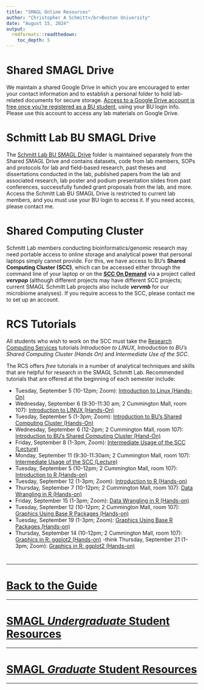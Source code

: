 ```yaml
---
title: "SMAGL Online Resources"
author: "Christopher A Schmitt</br>Boston University"
date: "August 15, 2024"
output: 
  rmdformats::readthedown:
    toc_depth: 5
---
```


# Shared SMAGL Drive 

We maintain a shared Google Drive in which you are encouraged to enter your contact information and to establish a personal folder to hold lab-related documents for secure storage. [Access to a Google Drive account is free once you’re registered as a BU student](https://www.bu.edu/tech/services/infrastructure/storage-backup/cloud-file-storage/backup-your-data-with-bu-google-drive/), using your BU login info. Please use this account to access any lab materials on Google Drive.

# Schmitt Lab BU SMAGL Drive 

The [Schmitt Lab BU SMAGL Drive]() folder is maintained separately from the Shared SMAGL Drive and contains datasets, code from lab members, SOPs and protocols for lab and field-based research, past theses and dissertations conducted in the lab, published papers from the lab and associated research, lab poster and podium presentation slides from past conferences, successfully funded grant proposals from the lab, and more. Access the Schmitt Lab BU SMAGL Drive is restricted to current lab members, and you must use your BU login to access it. If you need access, please contact me.

# Shared Computing Cluster

Schmitt Lab members conducting bioinformatics/genomic research may need portable access to online storage and analytical power that personal laptops simply cannot provide. For this, we have access to BU’s **Shared Computing Cluster (SCC)**, which can be accessed either through the command line of your laptop or on the [**SCC On Demand**](https://www.bu.edu/tech/support/research/system-usage/connect-scc/scc-ondemand/) via a project called ***vervpop*** (although different projects may have different SCC projects; current SMAGL Schmitt Lab projects also include ***vervmb*** for our microbiome analyses). If you require access to the SCC, please contact me to set up an account. 

# RCS Tutorials

All students who wish to work on the SCC must take the [Research Computing Services](https://www.bu.edu/tech/support/research/training-consulting/) tutorials *Introduction to LINUX*, *Introduction to BU’s Shared Computing Cluster (Hands On)* and *Intermediate Use of the SCC*.

The RCS offers *free* tutorials in a number of analytical techniques and skills that are helpful for research in the SMAGL Schmitt Lab. Recommended tutorials that are offered at the beginning of each semester include:

-	Tuesday, September 5 (10-12pm; Zoom): [Introduction to Linux (Hands-On)](http://www.bu.edu/tech/about/training/classroom/rcs-tutorials/#LINUX_INTRO)
-	Wednesday, September 6 (9:30-11:30 am; 2 Cummington Mall, room 107): [Introduction to LINUX (Hands-On)](http://www.bu.edu/tech/about/training/classroom/rcs-tutorials/#LINUX_INTRO)
-	Tuesday, September 5 (1-3pm; Zoom): [Introduction to BU’s Shared Computing Cluster (Hands-On)](http://www.bu.edu/tech/about/training/classroom/rcs-tutorials/#SCC_INTRO)
-	Wednesday, September 6 (12-2pm; 2 Cummington Mall, room 107): [Introduction to BU’s Shared Computing Cluster (Hand-On)](http://www.bu.edu/tech/about/training/classroom/rcs-tutorials/#SCC_INTRO)
-	Friday, September 8 (1-3pm, Zoom): [Intermediate Usage of the SCC (Lecture)](http://www.bu.edu/tech/about/training/classroom/rcs-tutorials/#SCC_ADVANCED)
-	Monday, September 11 (9:30-11:30am; 2 Cummington Mall, room 107): [Intermediate Usage of the SCC (Lecture)](http://www.bu.edu/tech/about/training/classroom/rcs-tutorials/#SCC_ADVANCED)
-	Tuesday, September 5 (10-12pm; 2 Cummington Mall, room 107): [Introduction to R (Hands-on)](http://www.bu.edu/tech/about/training/classroom/rcs-tutorials/#R_INTRO)
-	Tuesday, September 12 (1-3pm; Zoom): [Introduction to R (Hands-on)](http://www.bu.edu/tech/about/training/classroom/rcs-tutorials/#R_INTRO)
-	Thursday, September 7 (10-12pm; 2 Cummington Mall, room 107): [Data Wrangling in R (Hands-on)](http://www.bu.edu/tech/about/training/classroom/rcs-tutorials/#R_DATAWRANGLING)
-	Friday, September 15 (1-3pm; Zoom): [Data Wrangling in R (Hands-on)](http://www.bu.edu/tech/about/training/classroom/rcs-tutorials/#R_DATAWRANGLING)
-	Tuesday, September 12 (10-12pm; 2 Cummington Mall, room 107): [Graphics Using Base R Packages (Hands-on)](http://www.bu.edu/tech/about/training/classroom/rcs-tutorials/#R_GRAPHICS)
-	Tuesday, September 19 (1-3pm; Zoom): [Graphics Using Base R Packages (Hands-on)](http://www.bu.edu/tech/about/training/classroom/rcs-tutorials/#R_GRAPHICS)
-	Thursday, September 14 (10-12pm; 2 Cummington Mall, room 107): [Graphics in R: ggplot2 (Hands-on)](http://www.bu.edu/tech/about/training/classroom/rcs-tutorials/#R_GGPLOT)
-think 	Thursday, September 21 (1-3pm; Zoom): [Graphics in R: ggplot2 (Hands-on)](http://www.bu.edu/tech/about/training/classroom/rcs-tutorials/#R_GGPLOT)

#
#
#
#
#
#
#
#
#
#

***

# [**Back to the Guide**](https://fuzzyatelin.github.io/smagl_student_guide/overview.html)

***
# [**SMAGL *Undergraduate* Student Resources**](https://fuzzyatelin.github.io/smagl_student_guide/smagl_ugrad.html)
***
# [**SMAGL *Graduate* Student Resources**](https://fuzzyatelin.github.io/smagl_student_guide/smagl_grad.html)
***
